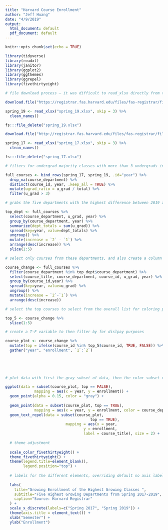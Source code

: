 ```yaml
---
title: "Harvard Course Enrollment"
author: "Jeff Huang"
date: "4/9/2019"
output:
  html_document: default
  pdf_document: default
---
```


```r
knitr::opts_chunk$set(echo = TRUE)

library(tidyverse)
library(readxl)
library(janitor)
library(ggplot2)
library(ggthemes)
library(ggrepel)
library(fivethirtyeight)

```


```r
# file download process — it was difficult to read_xlsx directly from the url, so the easiest way for me to download was by storing it in local directory and reading from there, and then deleting. clean_nanmes() helped with standardizing the naming of the columns

download.file("https://registrar.fas.harvard.edu/files/fas-registrar/files/class_enrollment_summary_by_term_3.22.19.xlsx", "spring_19.xlsx")

spring_19 <- read_xlsx("spring_19.xlsx", skip = 3) %>% 
  clean_names()

fs:::file_delete("spring_19.xlsx")

download.file("http://registrar.fas.harvard.edu/files/fas-registrar/files/class_enrollment_summary_by_term_2017_03_07_final_0.xlsx", "spring_17.xlsx")

spring_17 <- read_xlsx("spring_17.xlsx", skip = 3) %>% 
  clean_names()

fs:::file_delete("spring_17.xlsx")


```

```r
# filters for undergrad majority classes with more than 3 undergrads in the course, there are sometimes multiple listing for the same course in different sections, so only keep distinct entries. if coming back to this data in the future, I would want to look at how these trends correlate with concentration numbers, to track whether these courses are occuring because changing interests at Harvard overall, or simply courese that everyone wants to take once or twice.

full_courses <- bind_rows(spring_17, spring_19, .id="year") %>%
  drop_na(course_department) %>% 
  distinct(course_id, year, .keep_all = TRUE) %>% 
  mutate(ugrad_ratio = u_grad / total) %>% 
  filter(u_grad > 3) 

# grabs the five departments with the highest difference between 2019 and 2017 total enrollment in undergrad courses. created a column to easily sort and select entries

top_dept <- full_courses %>% 
  select(course_department, u_grad, year) %>%
  group_by(course_department, year) %>% 
  summarize(dept_totals = sum(u_grad)) %>% 
  spread(key=year, value=dept_totals) %>% 
  ungroup() %>% 
  mutate(increase = `2` - `1`) %>% 
  arrange(desc(increase)) %>% 
  slice(1:5)

# select only courses from these departments, and also create a column to display the differences between 2019 and 2017 to easily select entries

course_change <- full_courses %>% 
  filter(course_department %in% top_dept$course_department) %>% 
  select(course_title, course_department, course_id, u_grad, year) %>% 
  group_by(course_id,year) %>% 
  spread(key=year, value=u_grad) %>% 
  ungroup() %>% 
  mutate(increase = `2`-`1`) %>% 
  arrange(desc(increase))

# select the top courses to select from the overall list for coloring purposes

top_5 <- course_change %>% 
  slice(1:5)

# create a T-F variable to then filter by for dislpay purposes

course_plot <- course_change %>% 
  mutate(top = ifelse(course_id %in% top_5$course_id, TRUE, FALSE)) %>% 
  gather("year", "enrollment", `1`:`2`) 

  
  
  
```



```r
# plot data with first the gray subset of data, then the color subset of data. geom_text_repel labels the colored subset of data for comparison purposes

ggplot(data = subset(course_plot, top == FALSE),
             mapping = aes(x = year, y = enrollment)) +
  geom_point(alpha = 0.15, color = "gray") +
  
  geom_point(data = subset(course_plot, top == TRUE),
             mapping = aes(x = year, y = enrollment, color = course_department)) +
  geom_text_repel(data = subset(course_plot,
                                      top == TRUE),
                           mapping = aes(x = year,
                                   y = enrollment,
                                   label = course_title), size = 2) +
  
  # theme adjustment 
  
  scale_color_fivethirtyeight() +
  theme_fivethirtyeight() +
  theme(legend.title=element_blank(), 
        legend.position="top") + 
  
  # labels for the different elements, overriding default no axis label settings
  
  labs(
    title="Growing Enrollment of the Highest Growing Classes ",
    subtitle="Five Highest Growing Departments from Spring 2017-2019", 
    caption="Source: Harvard Registrar"
  ) +
  scale_x_discrete(labels=c("Spring 2017", "Spring 2019")) +
  theme(axis.title = element_text()) + 
  xlab("Semester") +
  ylab("Enrollment")
  
  

```


